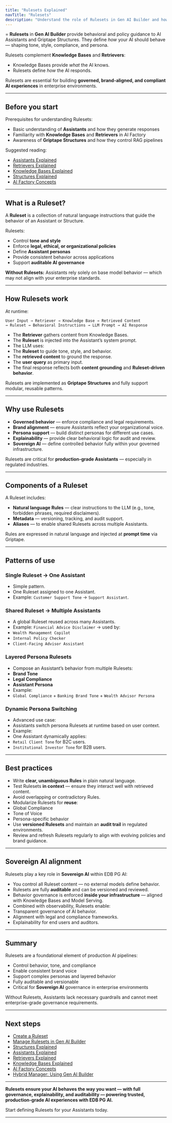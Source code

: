 ```yaml
---
title: "Rulesets Explained"
navTitle: "Rulesets"
description: "Understand the role of Rulesets in Gen AI Builder and how they guide the behavior of Assistants and Structures."
---
```


=
**Rulesets** in **Gen AI Builder** provide behavioral and policy guidance to AI Assistants and Griptape Structures.
They define *how* your AI should behave — shaping tone, style, compliance, and persona.

Rulesets complement **Knowledge Bases** and **Retrievers**:

-   Knowledge Bases provide *what* the AI knows.
-   Rulesets define *how* the AI responds.

Rulesets are essential for building **governed, brand-aligned, and compliant AI experiences** in enterprise environments.

* * *

## Before you start

Prerequisites for understanding Rulesets:

-   Basic understanding of **Assistants** and how they generate responses
-   Familiarity with **Knowledge Bases** and **Retrievers** in AI Factory
-   Awareness of **Griptape Structures** and how they control RAG pipelines

Suggested reading:

-   [Assistants Explained](assistants-explained)
-   [Retrievers Explained](retrievers-explained)
-   [Knowledge Bases Explained](knowledge-bases-explained)
-   [Structures Explained](structures-explained)
-   [AI Factory Concepts](ai-factory-concepts)

* * *

## What is a Ruleset?

A **Ruleset** is a collection of natural language instructions that guide the behavior of an Assistant or Structure.

Rulesets:

-   Control **tone and style**
-   Enforce **legal, ethical, or organizational policies**
-   Define **Assistant personas**
-   Provide consistent behavior across applications
-   Support **auditable AI governance**

**Without Rulesets:** Assistants rely solely on base model behavior — which may not align with your enterprise standards.

* * *

## How Rulesets work

At runtime:

```
User Input → Retriever → Knowledge Base → Retrieved Content
→ Ruleset → Behavioral Instructions → LLM Prompt → AI Response
```

-   The **Retriever** gathers content from Knowledge Bases.
-   The **Ruleset** is injected into the Assistant’s system prompt.
-   The LLM uses:
-   The **Ruleset** to guide tone, style, and behavior.
-   The **retrieved content** to ground the response.
-   The **user query** as primary input.
-   The final response reflects both **content grounding** and **Ruleset-driven behavior**.

Rulesets are implemented as **Griptape Structures** and fully support modular, reusable patterns.

* * *

## Why use Rulesets

-   **Governed behavior** — enforce compliance and legal requirements.
-   **Brand alignment** — ensure Assistants reflect your organizational voice.
-   **Persona support** — build distinct personas for different use cases.
-   **Explainability** — provide clear behavioral logic for audit and review.
-   **Sovereign AI** — define controlled behavior fully within your governed infrastructure.

Rulesets are critical for **production-grade Assistants** — especially in regulated industries.

* * *

## Components of a Ruleset

A Ruleset includes:

-   **Natural language Rules** — clear instructions to the LLM (e.g., tone, forbidden phrases, required disclaimers).
-   **Metadata** — versioning, tracking, and audit support.
-   **Aliases** — to enable shared Rulesets across multiple Assistants.

Rules are expressed in natural language and injected at **prompt time** via Griptape.

* * *

## Patterns of use

### Single Ruleset → One Assistant

-   Simple pattern.
-   One Ruleset assigned to one Assistant.
-   Example: `Customer Support Tone` → `Support Assistant`.

### Shared Ruleset → Multiple Assistants

-   A global Ruleset reused across many Assistants.
-   Example: `Financial Advice Disclaimer` → used by:
-   `Wealth Management Copilot`
-   `Internal Policy Checker`
-   `Client-Facing Advisor Assistant`

### Layered Persona Rulesets

-   Compose an Assistant’s behavior from multiple Rulesets:
-   **Brand Tone**
-   **Legal Compliance**
-   **Assistant Persona**
-   Example:
-   `Global Compliance` + `Banking Brand Tone` + `Wealth Advisor Persona`

### Dynamic Persona Switching

-   Advanced use case:
-   Assistants switch persona Rulesets at runtime based on user context.
-   Example:
-   One Assistant dynamically applies:
-   `Retail Client Tone` for B2C users.
-   `Institutional Investor Tone` for B2B users.

* * *

## Best practices

-   Write **clear, unambiguous Rules** in plain natural language.
-   Test Rulesets **in context** — ensure they interact well with retrieved content.
-   Avoid overlapping or contradictory Rules.
-   Modularize Rulesets for **reuse**:
-   Global Compliance
-   Tone of Voice
-   Persona-specific behavior
-   Use **versioned Rulesets** and maintain an **audit trail** in regulated environments.
-   Review and refresh Rulesets regularly to align with evolving policies and brand guidance.

* * *

## Sovereign AI alignment

Rulesets play a key role in **Sovereign AI** within EDB PG AI:

-   You control all Ruleset content — no external models define behavior.
-   Rulesets are fully **auditable** and can be versioned and reviewed.
-   Behavior governance is enforced **inside your infrastructure** — aligned with Knowledge Bases and Model Serving.
-   Combined with observability, Rulesets enable:
-   Transparent governance of AI behavior.
-   Alignment with legal and compliance frameworks.
-   Explainability for end users and auditors.

* * *

## Summary

Rulesets are a foundational element of production AI pipelines:

-   Control behavior, tone, and compliance
-   Enable consistent brand voice
-   Support complex personas and layered behavior
-   Fully auditable and versionable
-   Critical for **Sovereign AI** governance in enterprise environments

Without Rulesets, Assistants lack necessary guardrails and cannot meet enterprise-grade governance requirements.

* * *

## Next steps

-   [Create a Ruleset](/edb-postgres-ai/latest/ai-factory/learn/how-to/gen-ai/create-ruleset/)
-   [Manage Rulesets in Gen AI Builder](../../gen-ai/agent-studio/rulesets/)
-   [Structures Explained](structures-explained)
-   [Assistants Explained](assistants-explained)
-   [Retrievers Explained](retrievers-explained)
-   [Knowledge Bases Explained](knowledge-bases-explained)
-   [AI Factory Concepts](ai-factory-concepts)
-   [Hybrid Manager: Using Gen AI Builder](/edb-postgres-ai/latest/hybrid-manager/ai-factory/gen-ai/builder/)

* * *

**Rulesets ensure your AI behaves the way you want — with full governance, explainability, and auditability — powering trusted, production-grade AI experiences with EDB PG AI.**

Start defining Rulesets for your Assistants today.

* * *
